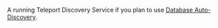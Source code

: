 A running Teleport Discovery Service if you plan to use [Database
Auto-Discovery](./../../enroll-resources/auto-discovery/databases.mdx).
